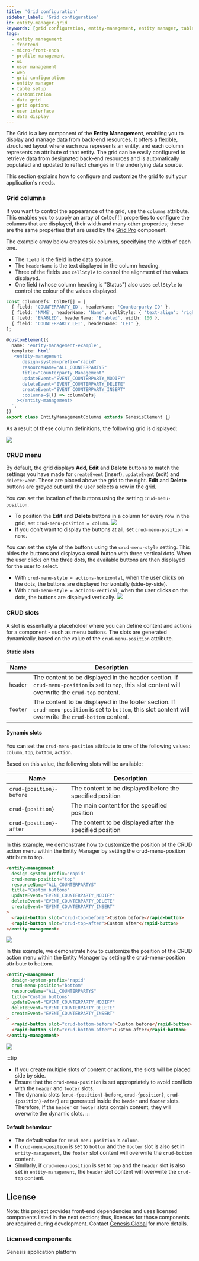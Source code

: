 ```yaml
---
title: 'Grid configuration'
sidebar_label: 'Grid configuration'
id: entity-manager-grid
keywords: [grid configuration, entity-management, entity manager, table setup, customization, data grid, UI, frontend, grid options, user interface, data display, micro-front-ends]
tags:
  - entity management
  - frontend
  - micro-front-ends
  - profile management
  - ui
  - user management
  - web
  - grid configuration
  - entity manager
  - table setup
  - customization
  - data grid
  - grid options
  - user interface
  - data display
---
```




The Grid is a key component of the **Entity Management**, enabling you to display and manage data from back-end resources. 
It offers a flexible, structured layout where each row represents an entity, and each column represents an attribute of that entity. 
The grid can be easily configured to retrieve data from designated back-end resources and is automatically populated and updated to reflect changes in the underlying data source.

This section explains how to configure and customize the grid to suit your application's needs.

### Grid columns
If you want to control the appearance of the grid, use the `columns` attribute. This enables you to supply an array of `ColDef[]` properties to configure the columns that are displayed, their width and many other properties; these are the same properties that are used by the [Grid Pro](../003_grid-pro/index.mdx) component.

The example array below creates six columns, specifying the width of each one. 
- The `field` is the field in the data source.
- The `headerName` is the text displayed in the column heading.
- Three of the fields use `cellStyle` to control the alignment of the values displayed. 
- One field (whose column heading is "Status") also uses `cellStyle` to control the colour of the values displayed. 

```typescript
const columnDefs: ColDef[] = [
  { field: 'COUNTERPARTY_ID', headerName: 'Counterparty ID' },
  { field: 'NAME', headerName: 'Name', cellStyle: { 'text-align': 'right', color: 'red' } },
  { field: 'ENABLED', headerName: 'Enabled', width: 100 },
  { field: 'COUNTERPARTY_LEI', headerName: 'LEI' },
];

@customElement({
  name: 'entity-management-example',
  template: html`
   <entity-management
      design-system-prefix="rapid"
      resourceName="ALL_COUNTERPARTYS"
      title="Counterparty Management"
      updateEvent="EVENT_COUNTERPARTY_MODIFY"
      deleteEvent="EVENT_COUNTERPARTY_DELETE"
      createEvent="EVENT_COUNTERPARTY_INSERT"
      :columns=${() => columnDefs}
    ></entity-management>
  `,
})
export class EntityManagementColumns extends GenesisElement {}
```

As a result of these column definitions, the following grid is displayed:

![](/img/foundation-entity-management/entity-counterparty-columns.png)

### CRUD menu

By default, the grid displays **Add**, **Edit** and **Delete** buttons to match the settings you have made for `createEvent` (insert), `updateEvent` (edit) and `deleteEvent`. These are placed above the grid to the right. **Edit** and **Delete** buttons are greyed out until the user selects a row in the grid.

You can set the location of the buttons using the setting `crud-menu-position`. 

- To position the **Edit** and **Delete** buttons in a column for every row in the grid, set `crud-menu-position = column`.
![](/img/column-buttons.png)
- If you don't want to display the buttons at all, set `crud-menu-position = none`.

You can set the style of the buttons using the `crud-menu-style` setting. This hides the buttons and displays a small button with three vertical dots. When the user clicks on the three dots, the available buttons are then displayed for the user to select.

- With `crud-menu-style = actions-horizontal`, when the user clicks on the dots, the buttons are displayed horizontally (side-by-side).
- With `crud-menu-style = actions-vertical`, when the user clicks on the dots, the buttons are displayed vertically.
![](/img/style-vertical.png)

### CRUD slots

A slot is essentially a placeholder where you can define content and actions for a component - such as menu buttons. The slots are generated dynamically, based on the value of the `crud-menu-position` attribute.

#### Static slots

| Name    | Description                                                         |
|---------|---------------------------------------------------------------------|
| `header`| The content to be displayed in the header section. If `crud-menu-position` is set to `top`, this slot content will overwrite the `crud-top` content. |
| `footer`| The content to be displayed in the footer section. If `crud-menu-position` is set to `bottom`, this slot content will overwrite the `crud-bottom` content. |

#### Dynamic slots

You can set the `crud-menu-position` attribute to one of the following values: `column`, `top`, `bottom`, `action`. 

Based on this value, the following slots will be available:

| Name                        | Description                                                         |
|-----------------------------|---------------------------------------------------------------------|
| `crud-{position}-before`    | The content to be displayed before the specified position           |
| `crud-{position}`           | The main content for the specified position                         |
| `crud-{position}-after`     | The content to be displayed after the specified position            |


In this example, we demonstrate how to customize the position of the CRUD action menu within the Entity Manager by setting the crud-menu-position attribute to top.

```html
<entity-management
  design-system-prefix="rapid"
  crud-menu-position="top"
  resourceName="ALL_COUNTERPARTYS"
  title="Custom buttons"
  updateEvent="EVENT_COUNTERPARTY_MODIFY"
  deleteEvent="EVENT_COUNTERPARTY_DELETE"
  createEvent="EVENT_COUNTERPARTY_INSERT"
>
  <rapid-button slot="crud-top-before">Custom before</rapid-button>
  <rapid-button slot="crud-top-after">Custom after</rapid-button>
</entity-management>
```

![](/img/foundation-entity-management/crud-top-example.png)

In this example, we demonstrate how to customize the position of the CRUD action menu within the Entity Manager by setting the crud-menu-position attribute to bottom.

```html
<entity-management
  design-system-prefix="rapid"
  crud-menu-position="bottom"
  resourceName="ALL_COUNTERPARTYS"
  title="Custom buttons"
  updateEvent="EVENT_COUNTERPARTY_MODIFY"
  deleteEvent="EVENT_COUNTERPARTY_DELETE"
  createEvent="EVENT_COUNTERPARTY_INSERT"
>
  <rapid-button slot="crud-bottom-before">Custom before</rapid-button>
  <rapid-button slot="crud-bottom-after">Custom after</rapid-button>
</entity-management>
```
![](/img/foundation-entity-management/crud-bottom-example.png)

:::tip
- If you create multiple slots of content or actions, the slots will be placed side by side.
- Ensure that the `crud-menu-position` is set appropriately to avoid conflicts with the `header` and `footer` slots.
- The dynamic slots (`crud-{position}-before`, `crud-{position}`, `crud-{position}-after`) are generated inside the `header` and `footer` slots. Therefore, if the `header` or `footer` slots contain content, they will overwrite the dynamic slots.
:::

#### Default behaviour

- The default value for `crud-menu-position` is `column`.
- If `crud-menu-position` is set to `bottom` and the `footer` slot is also set in `entity-management`, the `footer` slot content will overwrite the `crud-bottom` content.
- Similarly, if `crud-menu-position` is set to `top` and the `header` slot is also set in `entity-management`, the `header` slot content will overwrite the `crud-top` content.

## License

Note: this project provides front-end dependencies and uses licensed components listed in the next section; thus, licenses for those components are required during development. Contact [Genesis Global](https://genesis.global/contact-us/) for more details.

### Licensed components
Genesis application platform
